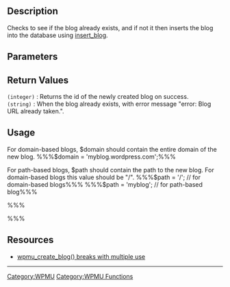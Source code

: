 == Description ==
Checks to see if the blog already exists, and if not it then inserts the blog into the database using [[WPMU_Functions/insert_blog|insert_blog]].

== Parameters ==
{{Parameter|$domain|string|The domain of the new blog.}}
{{Parameter|$path|string|The path of the new blog.}}
{{Parameter|$weblog_title|string|The title of the new blog.}}
{{Parameter|$site_id|integer|The site id of the new blog.|optional|1}}

== Return Values ==
; <tt>(integer)</tt> : Returns the id of the newly created blog on success.
; <tt>(string)</tt> : When the blog already exists, with error message "error: Blog URL already taken.".

== Usage ==
For domain-based blogs, $domain should contain the entire domain of the new blog.
%%%$domain = 'myblog.wordpress.com';%%%

For path-based blogs, $path should contain the path to the new blog.
For domain-based blogs this value should be "/".
%%%$path = '/'; // for domain-based blogs%%%
%%%$path = 'myblog'; // for path-based blog%%%

%%%<?php create_empty_blog($domain, $path, $weblog_title, $site_id); ?>%%%

== Resources ==
* [http://core.trac.wordpress.org/ticket/12028 wpmu_create_blog() breaks with multiple use]

----

[[Category:WPMU]]
[[Category:WPMU Functions]]